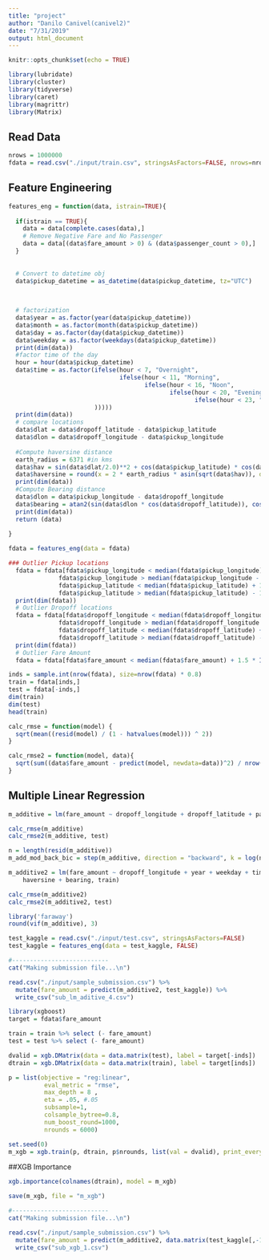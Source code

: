 ```yaml
---
title: "project"
author: "Danilo Canivel(canivel2)"
date: "7/31/2019"
output: html_document
---
```


```r
knitr::opts_chunk$set(echo = TRUE)
```


```r
library(lubridate)
library(cluster)
library(tidyverse)
library(caret)
library(magrittr)
library(Matrix)
```


## Read Data

```r
nrows = 1000000
fdata = read.csv("./input/train.csv", stringsAsFactors=FALSE, nrows=nrows)
```

## Feature Engineering

```r
features_eng = function(data, istrain=TRUE){
  
  if(istrain == TRUE){
    data = data[complete.cases(data),]
    # Remove Negative Fare and No Passenger
    data = data[(data$fare_amount > 0) & (data$passenger_count > 0),]
  }
  
  
  # Convert to datetime obj
  data$pickup_datetime = as_datetime(data$pickup_datetime, tz="UTC")

  
  
  # factorization
  data$year = as.factor(year(data$pickup_datetime))
  data$month = as.factor(month(data$pickup_datetime))
  data$day = as.factor(day(data$pickup_datetime))
  data$weekday = as.factor(weekdays(data$pickup_datetime))
  print(dim(data))
  #factor time of the day
  hour = hour(data$pickup_datetime)
  data$time = as.factor(ifelse(hour < 7, "Overnight", 
                               ifelse(hour < 11, "Morning", 
                                      ifelse(hour < 16, "Noon",
                                             ifelse(hour < 20, "Evening",
                                                    ifelse(hour < 23, "night", "overnight")
                        )))))
  print(dim(data))
  # compare locations
  data$dlat = data$dropoff_latitude - data$pickup_latitude
  data$dlon = data$dropoff_longitude - data$pickup_longitude 
  
  #Compute haversine distance
  earth_radius = 6371 #in kms
  data$hav = sin(data$dlat/2.0)**2 + cos(data$pickup_latitude) * cos(data$dropoff_latitude) * sin(data$dlon/2.0)**2
  data$haversine = round(x = 2 * earth_radius * asin(sqrt(data$hav)), digits = 4)
  print(dim(data))
  #Compute Bearing distance
  data$dlon = data$pickup_longitude - data$dropoff_longitude
  data$bearing = atan2(sin(data$dlon * cos(data$dropoff_latitude)), cos(data$pickup_latitude) * sin(data$dropoff_latitude) - sin(data$pickup_latitude) * cos(data$dropoff_latitude) * cos(data$dlon))
  print(dim(data))
  return (data)
  
}
```

```r
fdata = features_eng(data = fdata)
```

```r
### Outlier Pickup locations 
  fdata = fdata[fdata$pickup_longitude < median(fdata$pickup_longitude) + 1.5 * IQR( fdata$pickup_longitude) &
              fdata$pickup_longitude > median(fdata$pickup_longitude - 1.5 * IQR(fdata$pickup_longitude)) &
              fdata$pickup_latitude < median(fdata$pickup_latitude) + 1.5 * IQR(fdata$pickup_latitude) &
              fdata$pickup_latitude > median(fdata$pickup_latitude) - 1.5 * IQR(fdata$pickup_latitude),]
  print(dim(fdata))
  # Outlier Dropoff locations
  fdata = fdata[fdata$dropoff_longitude < median(fdata$dropoff_longitude) + 1.5 * IQR(fdata$dropoff_longitude) &
              fdata$dropoff_longitude > median(fdata$dropoff_longitude - 1.5 * IQR(fdata$dropoff_longitude)) &
              fdata$dropoff_latitude < median(fdata$dropoff_latitude) + 1.5 * IQR(fdata$dropoff_latitude) &
              fdata$dropoff_latitude > median(fdata$dropoff_latitude) - 1.5 * IQR(fdata$dropoff_latitude),]
  print(dim(fdata))
  # Outlier Fare Amount
  fdata = fdata[fdata$fare_amount < median(fdata$fare_amount) + 1.5 * IQR(fdata$fare_amount),]
```



```r
inds = sample.int(nrow(fdata), size=nrow(fdata) * 0.8) 
train = fdata[inds,]
test = fdata[-inds,]
dim(train)
dim(test)
head(train)
```

```r
calc_rmse = function(model) {
  sqrt(mean((resid(model) / (1 - hatvalues(model))) ^ 2))
}

calc_rmse2 = function(model, data){
  sqrt(sum((data$fare_amount - predict(model, newdata=data))^2) / nrow(data))
}
```


## Multiple Linear Regression

```r
m_additive = lm(fare_amount ~ dropoff_longitude + dropoff_latitude + passenger_count + year + month + day + weekday + time + dlat + dlon + haversine + bearing, train)
```

```r
calc_rmse(m_additive)
calc_rmse2(m_additive, test)
```

```r
n = length(resid(m_additive))
m_add_mod_back_bic = step(m_additive, direction = "backward", k = log(n))
```

```r
m_additive2 = lm(fare_amount ~ dropoff_longitude + year + weekday + time + dlat + 
    haversine + bearing, train)
```

```r
calc_rmse(m_additive2)
calc_rmse2(m_additive2, test)
```

```r
library('faraway')
round(vif(m_additive), 3)

```


```r
test_kaggle = read.csv("./input/test.csv", stringsAsFactors=FALSE)
test_kaggle = features_eng(data = test_kaggle, FALSE)
```

```r
#---------------------------
cat("Making submission file...\n")

read.csv("./input/sample_submission.csv") %>%  
  mutate(fare_amount = predict(m_additive2, test_kaggle)) %>%
  write_csv("sub_lm_aditive_4.csv")
```

```r
library(xgboost)
target = fdata$fare_amount

train = train %>% select (- fare_amount)
test = test %>% select (- fare_amount)

dvalid = xgb.DMatrix(data = data.matrix(test), label = target[-inds])
dtrain = xgb.DMatrix(data = data.matrix(train), label = target[inds])

p = list(objective = "reg:linear",
          eval_metric = "rmse",
          max_depth = 8 ,
          eta = .05, #.05
          subsample=1,
          colsample_bytree=0.8,
          num_boost_round=1000,
          nrounds = 6000)

set.seed(0)
m_xgb = xgb.train(p, dtrain, p$nrounds, list(val = dvalid), print_every_n = 10, early_stopping_rounds = 100)
```
##XGB Importance
```r
xgb.importance(colnames(dtrain), model = m_xgb)
```

```r
save(m_xgb, file = "m_xgb")
```


```r
#---------------------------
cat("Making submission file...\n")

read.csv("./input/sample_submission.csv") %>%  
  mutate(fare_amount = predict(m_additive2, data.matrix(test_kaggle[,-1]))) %>%
  write_csv("sub_xgb_1.csv")
```